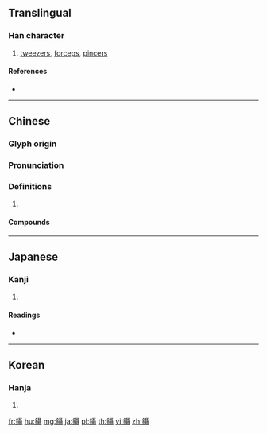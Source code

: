 {{character info/new}}
{{also|镊}}
==Translingual==

===Han character===
{{Han char|rn=167|rad=金|as=18|sn=26|four=81141|canj=CSJJ}}

# [[tweezers]], [[forceps]], [[pincers]]

====References====
* {{Han ref|kx=1327.150|dkj=41069|dj=1828.190|hdz=64274.100|uh=9477|ud=38007|bh=C668|bd=50792}}

----

==Chinese==
{{zh-forms|s=镊}}

===Glyph origin===
{{Han etym}}

===Pronunciation===
{{zh-pron
|m=niè
|c=nip6
|mn=qz,xm,zz:liap/qz:nih
|mn_note=liap - literary; nih - vernacular
|mc=y
|oc=y
|cat=
}}

===Definitions===
{{zh-hanzi}}

# {{rfdef|zh}}

====Compounds====
{{zh-der|刀鑷工|寶鑷|鑷子}}

----

==Japanese==

===Kanji===
{{ja-kanji|grade=|rs=金18}}

# {{defn|lang=ja|sort=金18}}

====Readings====
* {{ja-readings|on=[[じょう]] (jō)|kun=[[けぬき]] (kenuki), [[くぎぬき]] (kuginuki)|nanori=}}

----

==Korean==

===Hanja===
{{ko-hanja|hangeul=섭|eumhun=|rv=seop|mr=sŏp|y=sep}}

# {{defn|lang=ko|sort=金18}}

[[fr:鑷]]
[[hu:鑷]]
[[mg:鑷]]
[[ja:鑷]]
[[pl:鑷]]
[[th:鑷]]
[[vi:鑷]]
[[zh:鑷]]